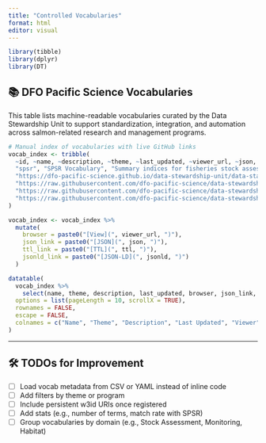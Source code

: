 ```yaml
---
title: "Controlled Vocabularies"
format: html
editor: visual
---
```


```r
library(tibble)
library(dplyr)
library(DT)
```

## 📚 DFO Pacific Science Vocabularies

This table lists machine-readable vocabularies curated by the Data Stewardship Unit to support standardization, integration, and automation across salmon-related research and management programs.

```r
# Manual index of vocabularies with live GitHub links
vocab_index <- tribble(
  ~id, ~name, ~description, ~theme, ~last_updated, ~viewer_url, ~json, ~ttl, ~jsonld,
  "spsr", "SPSR Vocabulary", "Summary indices for fisheries stock assessment (FSARs)", "Stock Assessment", "2025-04-10",
  "https://dfo-pacific-science.github.io/data-stewardship-unit/data-standards/spsr-vocab-browser.html",
  "https://raw.githubusercontent.com/dfo-pacific-science/data-stewardship-unit/refs/heads/main/data-standards/vocab/spsr_vocab.json",
  "https://raw.githubusercontent.com/dfo-pacific-science/data-stewardship-unit/refs/heads/main/data-standards/vocab/spsr_vocab.ttl",
  "https://raw.githubusercontent.com/dfo-pacific-science/data-stewardship-unit/refs/heads/main/data-standards/vocab/spsr_vocab.jsonld"
)

vocab_index <- vocab_index %>%
  mutate(
    browser = paste0("[View](", viewer_url, ")"),
    json_link = paste0("[JSON](", json, ")"),
    ttl_link = paste0("[TTL](", ttl, ")"),
    jsonld_link = paste0("[JSON-LD](", jsonld, ")")
  )

datatable(
  vocab_index %>%
    select(name, theme, description, last_updated, browser, json_link, ttl_link, jsonld_link),
  options = list(pageLength = 10, scrollX = TRUE),
  rownames = FALSE,
  escape = FALSE,
  colnames = c("Name", "Theme", "Description", "Last Updated", "Viewer", "JSON", "TTL", "JSON-LD")
)
```

------------------------------------------------------------------------

## 🛠️ TODOs for Improvement

-   [ ] Load vocab metadata from CSV or YAML instead of inline code
-   [ ] Add filters by theme or program
-   [ ] Include persistent w3id URIs once registered
-   [ ] Add stats (e.g., number of terms, match rate with SPSR)
-   [ ] Group vocabularies by domain (e.g., Stock Assessment, Monitoring, Habitat)